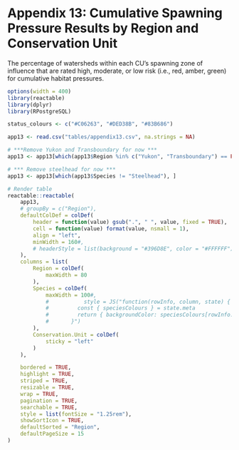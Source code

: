 # Appendix 13: Cumulative Spawning Pressure Results by Region and Conservation Unit {#appendix-134 .unnumbered}

The percentage of watersheds within each CU’s spawning zone of influence that are rated high, moderate, or low risk (i.e., red, amber, green) for cumulative habitat pressures.

```r
options(width = 400)
library(reactable)
library(dplyr)
library(RPostgreSQL)

status_colours <- c("#C06263", "#DED38B", "#83B686")

app13 <- read.csv("tables/appendix13.csv", na.strings = NA)

# ***Remove Yukon and Transboundary for now ***
app13 <- app13[which(app13$Region %in% c("Yukon", "Transboundary") == FALSE), ]

# *** Remove steelhead for now ***
app13 <- app13[which(app13$Species != "Steelhead"), ]

# Render table
reactable::reactable(
	app13, 
	# groupBy = c("Region"),
	defaultColDef = colDef(
		header = function(value) gsub(".", " ", value, fixed = TRUE),
		cell = function(value) format(value, nsmall = 1),
		align = "left",
		minWidth = 160#,
		# headerStyle = list(background = "#396D8E", color = "#FFFFFF")
	),
	columns = list(
		Region = colDef(
			maxWidth = 80
		),
		Species = colDef(
			maxWidth = 100#,
			# 			style = JS("function(rowInfo, column, state) {
			#         const { speciesColours } = state.meta
			#         return { backgroundColor: speciesColours[rowInfo.index] }
			#       }")
		),
		Conservation.Unit = colDef(
			sticky = "left"
		)
	),

	bordered = TRUE,
	highlight = TRUE,
	striped = TRUE,
	resizable = TRUE, 
	wrap = TRUE,
	pagination = TRUE,
	searchable = TRUE,
	style = list(fontSize = "1.25rem"),
	showSortIcon = TRUE,
	defaultSorted = "Region",
	defaultPageSize = 15
)

```